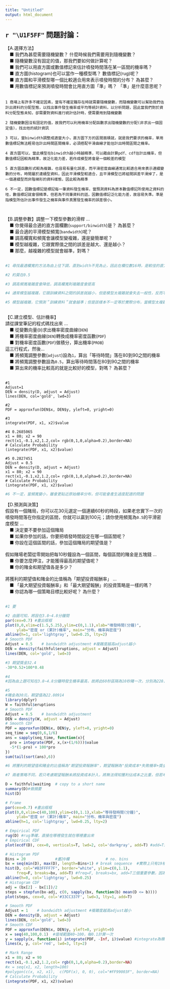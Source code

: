```yaml
---
title: "Untitled"
output: html_document
---
```


### <span style="font-size:22px">`r "\U1F5FF"` 問題討論：</span>  {data-height=250}
<p class="qiz">
【A.選擇方法】<br>
&emsp;■ 我們為甚麼需要隨機變數？ 什麼時候我們需要用到隨機變數？<br>
&emsp;■ 隨機變數沒有固定的值，那我們要如何做計算呢？<br>
&emsp;■ 我們可以用直方圖或數值標記來估計噴發時間落在某一區間的機率嗎？<br>
&emsp;■ 直方圖(histogram)也可以當作一種模型嗎？ 數值標記(rug)呢？<br>
&emsp;■ 直方圖和平滑模型哪一個比較適合用來表示噴發時間的分布？ 為甚麼？<br>
&emsp;■ 用數值標記來預測噴發時間會比用直方圖「準」嗎？ 「準」是什麼意思呢？<br>
<br>
```
1 商場上有許多不確定因素，當有不確定職存在時就需要隨機變數，而隨機變數可以幫助我們估計出資料的分配型態，以找出事件發生機率或平均等統計資料，以分析問題，因此當我們對於資料分配型態未知，卻需要對資料進行統計估計時，便需要用到隨機變數

2 隨機變數因沒有固定的值，故我們可以利用機率分配函數求出隨機變數的分配(非求出一個固定值)，找出他的統計資訊

3 可以，當binwidth調整成適當大小，直方圖下方的區間面積就，就是我們要求的機率，單用數值標記無法輕易估計出時間區間機率，必須搭配平滑曲線才能估計出時間區間之機率。

4 直方圖可以，當此模型在binwidth越小時越精準，可以藉由計算pdf、cdf估計出機率，但數值標記因較為精準，故泛化能力差，若作成模型將會是一個較差的模型

5 直方圖函數形式較為複雜，也容易有量化誤差，而平滑密度曲線通常比較適合用來表示連續變數的分布，時間屬於連續型資料，因此平滑模型較適合，且平滑模型已將組間誤差平滑掉了，是一個連續型而非階梯形的資料樣態，因此較為精準

6 不一定，因數值標記是標記每一筆資料發生機率，當預測資料為原本數值標記所使用之資料的哇，數值標記就會很精準，但若為不同筆資料的話，因數值標記泛化能力差，故容易失準。準是指模型所估計出事件發生之機率與事件真實發生機率的誤差很小。



```
【B.調整參數】調整一下模型參數的滑桿 ...<br>
&emsp;■ 你覺得最合適的直方圖欄數(`support/binwidth`)是？ 為甚麼？<br>
&emsp;■ 最合適的平滑模型頻寬(`bandwidth`)呢？<br>
&emsp;■ 調高欄寬和頻寬會讓模型變複雜，還是變簡單呢？<br>
&emsp;■ 模型越複雜，它跟實際值之間的誤差是越大、還是越小？<br>
&emsp;■ 那麼，越複雜的模型就會越準，對嗎？<br>
<br>
```r
#1 尋找最適欄寬的方法為由上往下調，直到width不見為止，因此在欄位數16時，是較佳的直方圖，因為此時與平滑曲線最

#2 約莫在0.5

#3 調高頻寬複雜度會降低，調高欄寬則複雜度會提高

#4 通常模型越複雜，它跟訓練資料之間的誤差就越小，但是模型太複雜就會失去一般性，反而不能夠準確的估計訓練資料以外的對象<br>

#5 模型越複雜，它預測＂訓練資料＂就會越準；但是該樣本不一定等於實際分布，當模型太複雜、太像樣本的時候，模型就會失去它的一般性(過度適配)，當用它來預測樣本以外的資料的時候，它的準確性就會變差。



```

【C.建立模型、估計機率】<br>
請從課堂筆記的程式碼找出來 ... <br>
&emsp;■ 從變數向量(`D`)求出機率密度曲線(`DEN`)<br>
&emsp;■ 將機率密度曲線(`DEN`)轉換成機率密度函數(`PDF`)<br>
&emsp;■ 對機率密度函數(`PDF`)做積分，算出機率(`PROB`)<br>
這三行程式，然後...<br>
&emsp;■ 將頻寬調整參數(`adjust`)設為`1`，算出「等待時間」落在80到90之間的機率<br>
&emsp;■ 將頻寬調整參數設為`0.5`，算出等待時間落在80到90之間的機率<br>
&emsp;■ 算出來的機率比較高的就是比較好的模型，對嗎？ 為甚麼？<br>
<br>
```
#1 
Adjust=1 
DEN = density(D, adjust = Adjust) 
lines(DEN, col='gold', lwd=3)
```

```
#2 
PDF = approxfun(DEN$x, DEN$y, yleft=0, yright=0)
```

```
#3 
integrate(PDF, x1, x2)$value
```

```
#4 0.2685065
x1 = 80; x2 = 90
rect(x1,-0.1,x2,1.2,col= rgb(0,1,0,alpha=0.2),border=NA)
# Calculate Probability
(integrate(PDF, x1, x2)$value)
```
```
#5 0.2827451
Adjust = 0.5    
DEN = density(D, adjust = Adjust)
x1 = 80; x2 = 90
rect(x1,-0.1,x2,1.2,col= rgb(0,1,0,alpha=0.2),border=NA)
# Calculate Probability
(integrate(PDF, x1, x2)$value)
```
```r
#6 不一定，當頻寬變小，雖會更貼近原始機率分布，但可能會產生過度配適的問題
```
【D.預測與決策】<br>
假設有一個賭局，你可以花30元選定一個連續60秒的時段，如果老忠實下一次的噴發時間落在你指定的區間，你就可以贏到100元；請你使用頻寬為`0.5`的平滑密度模型 ...<br>
&emsp;■ 決定要不要參加這個賭局<br>
&emsp;■ 如果你參加的話，你要把噴發時間設定在哪一個區間呢？<br>
&emsp;■ 你設在這個區間的話，參加這個賭局的期望值是？<br>
<br>
假如賭場老闆從零開始把每10秒鐘設為一個區間，每個區間的賭金是五塊錢 ...<br>
&emsp;■ 你要怎麼押注，才能獲得最高的期望值呢？<br>
&emsp;■ 你的賭金和期望值各是多少？<br>
<br>
將獲利的期望值和賭金的比值稱為「期望投資報酬率」 ...<br>
&emsp;■ 「最大期望投資報酬率」和「最大期望報酬」的投資策略是一樣的嗎？<br>
&emsp;■ 你認為哪一個策略目標比較好呢？ 為什麼？<br>
<br>
```r
#1 要

#2 由圖可知，將設在3.8~4.8分鐘間
par(cex=0.7) #畫出框框
plot(0,0,xlim=c(1.5,5.25),ylim=c(0,1.1),xlab="噴發時間(分鐘)", 
     ylab="密度 or (累計)機率", main="分布、機率與密度")
abline(h=1, col='lightgray', lwd=0.25, lty=2)
# Smooth PDF
Adjust = 0.5    # bandwidth adjustment #複雜度越高adjust越小
DEN = density(faithful$eruptions, adjust = Adjust)
lines(DEN, col='gold', lwd=3)

#3 期望獎金32.4
-30*0.52+100*0.48

#4
#因為由上題可知在3.8~4.8分鐘時發生機率最高，故將此60秒區隔為10秒賭一次，分別為228、238、248、258、268、278秒時投資一次

#5
#賭金為30元，期望值為22.80914
library(dplyr)
W = faithful$eruptions
# Smooth PDF
Adjust = 0.5    # bandwidth adjustment
DEN = density(W, adjust = Adjust)
# Smooth CDF
PDF = approxfun(DEN$x, DEN$y, yleft=0, yright=0)
seq_time = seq(0,6,1/6)
ans = sapply(seq_time, function(x){
  pro = integrate(PDF, x,(x+(1/6)))$value
  -5*(1-pro) + 100*pro
})
sum(tail(sort(ans),6))

#6 將獲利的期望值和賭金的比值稱為"期望投資報酬率"，期望報酬為"投資成本*失敗機率+獎金*成功機率" 兩者意思不同

#7 兩者策略不同，若只考慮期望報酬未將投資成本計入，將無法得知獲利佔成本之比重，但若考慮期望報酬率則有將成本計入，是較佳的策略目標


```
</p class="qiz">




```r
D = faithful$waiting  # copy to a short name
summary(D)#做摘要
hist(D)

# Frame
par(cex=0.7) #畫出框框
plot(0,0,xlim=c(40,100),ylim=c(0,1.1),xlab="等待發時間(分鐘)", 
     ylab="密度 or (累計)機率", main="分布、機率與密度")
abline(h=1, col='lightgray', lwd=0.25, lty=2)

# Empirical PDF 
rug(D) #rug準確，直接在哪裡發生就在哪裡畫出來
# Empirical CDF
plot(ecdf(D), cex=0, verticals=T, lwd=2, col='darkgray', add=T) #add=T是指不要重新畫一張圖直接加在上面

# Histogram PDF
Bins = 20             #畫20欄                # no. bins
bx = seq(min(D), max(D), length=Bins+1) # break sequence  #實際上只有19根所以要+1才有20根
hist(D, col="#B3FFFF7F", border="white", ylim=c(0,1.1),
     freq=F, breaks=bx, add=T) #freq=F, breaks=bx, add=T三個重要參數，因為是機率所以freq要是F
abline(h=0, col='lightgray', lwd=0.25)
# Histogram CDF
adj = (bx[2] - bx[1])/2
steps = stepfun(bx-adj, c(0, sapply(bx, function(b) mean(D <= b))))
plot(steps, cex=0, col='#33CC337F', lwd=3, lty=1, add=T)

# Smooth PDF
Adjust = 1    # bandwidth adjustment #複雜度越高adjust越小
DEN = density(D, adjust = Adjust)
lines(DEN, col='gold', lwd=3)
# Smooth CDF
PDF = approxfun(DEN$x, DEN$y, yleft=0, yright=0)
x = seq(40,100,0.1)  #值域範圍40~100，每0.1計算一次
y = sapply(x, function(i) integrate(PDF, -Inf, i)$value) #integrate為積分，-inf是負無限大
lines(x, y, col='red', lwd=3, lty=2) 

# Mark Range
x1 = 80; x2 = 90
rect(x1,-0.1,x2,1.2,col= rgb(0,1,0,alpha=0.2),border=NA)
#x = seq(x1, x2, length=100)
#polygon(c(x, x2, x1),  c(PDF(x), 0, 0), col="#FF99003F", border=NA)
# Calculate Probability
(integrate(PDF, x1, x2)$value)



```